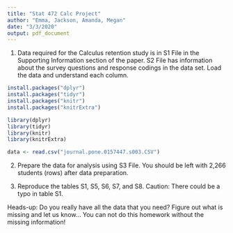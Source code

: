 ```yaml
---
title: "Stat 472 Calc Project"
author: "Emma, Jackson, Amanda, Megan"
date: "3/3/2020"
output: pdf_document
---
```


1. Data required for the Calculus retention study is in S1 File in the Supporting Information section of the paper. S2 File has information about the survey questions and response codings in the data set. Load the data and understand each column.


```r
install.packages("dplyr")
install.packages("tidyr")
install.packages("knitr")
install.packages("knitrExtra")

library(dplyr)
library(tidyr)
library(knitr)
library(knitrExtra)
```



```r
data <- read.csv("journal.pone.0157447.s003.CSV")

```






2. Prepare the data for analysis using S3 File. You should be left with 2,266 students (rows) after data preparation.

3. Reproduce the tables S1, S5, S6, S7, and S8.
Caution: There could be a typo in table S1.


Heads-up: Do you really have all the data that you need? Figure out what is missing and let us know... You can not do this homework without the missing information!


